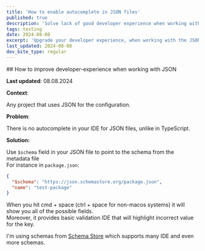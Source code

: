```yaml
---
title: 'How to enable autocomplete in JSON files'
published: true
description: 'Solve lack of good developer experience when working with the JSON files'
tags: testing
date: 2024-08-08
excerpt: 'Upgrade your developer experience, when working with the JSON files'
last_updated: 2024-08-08
dev_bite_type: regular
---
```



<DevBiteWrapper>
<DevBiteHeader>
## How to improve developer-experience when working with JSON
</DevBiteHeader>

<DevBiteContent>

**Last updated**: 08.08.2024

**Context**:

Any project that uses JSON for the configuration.

**Problem**:

There is no autocomplete in your IDE for JSON files, unlike in TypeScript.

**Solution:**

Use `$schema` field in your JSON file to point to the schema from the metadata file  
For instance in `package.json`:

```json
{
  "$schema": "https://json.schemastore.org/package.json",
  "name": "test-package"
}
```

When you hit cmd + space (ctrl + space for non-macos systems) it will show you all of the possible fields.  
Moreover, it provides basic validation IDE that will highlight incorrect value for the key.

I'm using schemas from [Schema Store](https://www.schemastore.org/json/) which supports many IDE and even more schemas.

</DevBiteContent>

</DevBiteWrapper>
